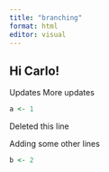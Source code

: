 ```yaml
---
title: "branching"
format: html
editor: visual
---
```


## Hi Carlo!


Updates
More updates

```r
a <- 1
```


Deleted this line

Adding some other lines
```r
b <- 2
```



